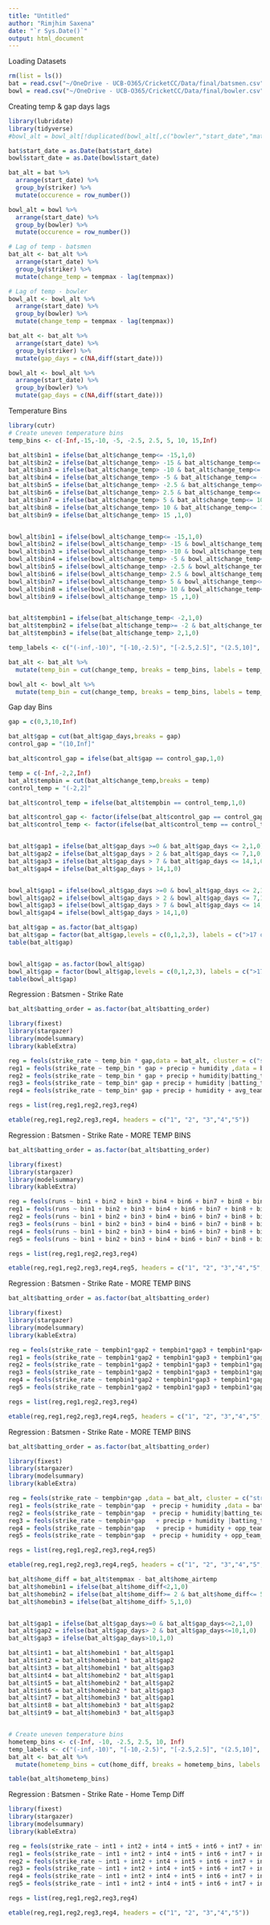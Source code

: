 ```yaml
---
title: "Untitled"
author: "Rimjhim Saxena"
date: "`r Sys.Date()`"
output: html_document
---
```


Loading Datasets
```r
rm(list = ls())
bat = read.csv("~/OneDrive - UCB-O365/CricketCC/Data/final/batsmen.csv")  
bowl = read.csv("~/OneDrive - UCB-O365/CricketCC/Data/final/bowler.csv")
```

Creating temp & gap days lags
```r
library(lubridate)
library(tidyverse)
#bowl_alt = bowl_alt[!duplicated(bowl_alt[,c("bowler","start_date","match_id","bowling_team","innings")]),]

bat$start_date = as.Date(bat$start_date)
bowl$start_date = as.Date(bowl$start_date)

bat_alt = bat %>% 
  arrange(start_date) %>% 
  group_by(striker) %>% 
  mutate(occurence = row_number())

bowl_alt = bowl %>% 
  arrange(start_date) %>% 
  group_by(bowler) %>% 
  mutate(occurence = row_number())

# Lag of temp - batsmen
bat_alt <- bat_alt %>%
  arrange(start_date) %>% 
  group_by(striker) %>%
  mutate(change_temp = tempmax - lag(tempmax)) 

# Lag of temp - bowler
bowl_alt <- bowl_alt %>%
  arrange(start_date) %>% 
  group_by(bowler) %>%
  mutate(change_temp = tempmax - lag(tempmax)) 

bat_alt <- bat_alt %>%
  arrange(start_date) %>% 
  group_by(striker) %>%
  mutate(gap_days = c(NA,diff(start_date))) 

bowl_alt <- bowl_alt %>%
  arrange(start_date) %>% 
  group_by(bowler) %>%
  mutate(gap_days = c(NA,diff(start_date))) 

```

Temperature Bins
```r
library(cutr)
# Create uneven temperature bins
temp_bins <- c(-Inf,-15,-10, -5, -2.5, 2.5, 5, 10, 15,Inf)

bat_alt$bin1 = ifelse(bat_alt$change_temp<= -15,1,0)
bat_alt$bin2 = ifelse(bat_alt$change_temp> -15 & bat_alt$change_temp<= -10,1,0)
bat_alt$bin3 = ifelse(bat_alt$change_temp> -10 & bat_alt$change_temp<= -5,1,0)
bat_alt$bin4 = ifelse(bat_alt$change_temp> -5 & bat_alt$change_temp<= -2.5,1,0)
bat_alt$bin5 = ifelse(bat_alt$change_temp> -2.5 & bat_alt$change_temp<= 2.5,1,0)
bat_alt$bin6 = ifelse(bat_alt$change_temp> 2.5 & bat_alt$change_temp<= 5,1,0)
bat_alt$bin7 = ifelse(bat_alt$change_temp> 5 & bat_alt$change_temp<= 10,1,0)
bat_alt$bin8 = ifelse(bat_alt$change_temp> 10 & bat_alt$change_temp<= 15,1,0)
bat_alt$bin9 = ifelse(bat_alt$change_temp> 15 ,1,0)


bowl_alt$bin1 = ifelse(bowl_alt$change_temp<= -15,1,0)
bowl_alt$bin2 = ifelse(bowl_alt$change_temp> -15 & bowl_alt$change_temp<= -10,1,0)
bowl_alt$bin3 = ifelse(bowl_alt$change_temp> -10 & bowl_alt$change_temp<= -5,1,0)
bowl_alt$bin4 = ifelse(bowl_alt$change_temp> -5 & bowl_alt$change_temp<= -2.5,1,0)
bowl_alt$bin5 = ifelse(bowl_alt$change_temp> -2.5 & bowl_alt$change_temp<= 2.5,1,0)
bowl_alt$bin6 = ifelse(bowl_alt$change_temp> 2.5 & bowl_alt$change_temp<= 5,1,0)
bowl_alt$bin7 = ifelse(bowl_alt$change_temp> 5 & bowl_alt$change_temp<= 10,1,0)
bowl_alt$bin8 = ifelse(bowl_alt$change_temp> 10 & bowl_alt$change_temp<= 15,1,0)
bowl_alt$bin9 = ifelse(bowl_alt$change_temp> 15 ,1,0)


bat_alt$tempbin1 = ifelse(bat_alt$change_temp< -2,1,0)
bat_alt$tempbin2 = ifelse(bat_alt$change_temp>= -2 & bat_alt$change_temp<= 2,1,0)
bat_alt$tempbin3 = ifelse(bat_alt$change_temp> 2,1,0)

temp_labels <- c("(-inf,-10)", "[-10,-2.5)", "[-2.5,2.5]", "(2.5,10]", "(10,inf)")

bat_alt <- bat_alt %>% 
  mutate(temp_bin = cut(change_temp, breaks = temp_bins, labels = temp_labels))

bowl_alt <- bowl_alt %>% 
  mutate(temp_bin = cut(change_temp, breaks = temp_bins, labels = temp_labels))
```


Gap day Bins

```r
gap = c(0,3,10,Inf)

bat_alt$gap = cut(bat_alt$gap_days,breaks = gap)
control_gap = "(10,Inf]"

bat_alt$control_gap = ifelse(bat_alt$gap == control_gap,1,0)

temp = c(-Inf,-2,2,Inf)
bat_alt$tempbin = cut(bat_alt$change_temp,breaks = temp)
control_temp = "(-2,2]"

bat_alt$control_temp = ifelse(bat_alt$tempbin == control_temp,1,0)

bat_alt$control_gap <- factor(ifelse(bat_alt$control_gap == control_gap, 0, bat_alt$control_gap))
bat_alt$control_temp <- factor(ifelse(bat_alt$control_temp == control_temp, 0, bat_alt$control_temp))


bat_alt$gap1 = ifelse(bat_alt$gap_days >=0 & bat_alt$gap_days <= 2,1,0)
bat_alt$gap2 = ifelse(bat_alt$gap_days > 2 & bat_alt$gap_days <= 7,1,0)
bat_alt$gap3 = ifelse(bat_alt$gap_days > 7 & bat_alt$gap_days <= 14,1,0)
bat_alt$gap4 = ifelse(bat_alt$gap_days > 14,1,0)


bowl_alt$gap1 = ifelse(bowl_alt$gap_days >=0 & bowl_alt$gap_days <= 2,1,0)
bowl_alt$gap2 = ifelse(bowl_alt$gap_days > 2 & bowl_alt$gap_days <= 7,1,0)
bowl_alt$gap3 = ifelse(bowl_alt$gap_days > 7 & bowl_alt$gap_days <= 14,1,0)
bowl_alt$gap4 = ifelse(bowl_alt$gap_days > 14,1,0)

bat_alt$gap = as.factor(bat_alt$gap)
bat_alt$gap = factor(bat_alt$gap,levels = c(0,1,2,3), labels = c(">17 days","1-3 days","4-10 days","11-17 days"))
table(bat_alt$gap)


bowl_alt$gap = as.factor(bowl_alt$gap)
bowl_alt$gap = factor(bowl_alt$gap,levels = c(0,1,2,3), labels = c(">17 days","1-3 days","4-10 days","11-17 days"))
table(bowl_alt$gap)
```


Regression : Batsmen - Strike Rate
```r
bat_alt$batting_order = as.factor(bat_alt$batting_order)

library(fixest)
library(stargazer)
library(modelsummary)
library(kableExtra)

reg = feols(strike_rate ~ temp_bin * gap,data = bat_alt, cluster = c("striker"))
reg1 = feols(strike_rate ~ temp_bin * gap + precip + humidity ,data = bat_alt , cluster = c("striker"))
reg2 = feols(strike_rate ~ temp_bin * gap + precip + humidity|batting_team,data = bat_alt, cluster = c("striker"))
reg3 = feols(strike_rate ~ temp_bin* gap + precip + humidity |batting_team + batting_order ,data = bat_alt,cluster = c("striker"))
reg4 = feols(strike_rate ~ temp_bin* gap + precip + humidity + avg_team_temp|batting_team + batting_order ,data = bat_alt,cluster = c("striker"))

regs = list(reg,reg1,reg2,reg3,reg4)
```


```r
etable(reg,reg1,reg2,reg3,reg4, headers = c("1", "2", "3","4","5"))
```


Regression : Batsmen - Strike Rate - MORE TEMP BINS
```r
bat_alt$batting_order = as.factor(bat_alt$batting_order)

library(fixest)
library(stargazer)
library(modelsummary)
library(kableExtra)

reg = feols(runs ~ bin1 + bin2 + bin3 + bin4 + bin6 + bin7 + bin8 + bin9,data = bat_alt, cluster = c("striker"))
reg1 = feols(runs ~ bin1 + bin2 + bin3 + bin4 + bin6 + bin7 + bin8 + bin9 + precip + humidity ,data = bat_alt , cluster = c("striker"))
reg2 = feols(runs ~ bin1 + bin2 + bin3 + bin4 + bin6 + bin7 + bin8 + bin9 + precip + humidity|batting_team,data = bat_alt, cluster = c("striker"))
reg3 = feols(runs ~ bin1 + bin2 + bin3 + bin4 + bin6 + bin7 + bin8 + bin9 + precip + humidity |batting_team + batting_order ,data = bat_alt,cluster = c("striker"))
reg4 = feols(runs ~ bin1 + bin2 + bin3 + bin4 + bin6 + bin7 + bin8 + bin9 + precip + humidity + opp_team_temp|batting_team + batting_order ,data = bat_alt,cluster = c("striker"))
reg5 = feols(runs ~ bin1 + bin2 + bin3 + bin4 + bin6 + bin7 + bin8 + bin9 + precip + humidity + opp_team_temp + gap_days|batting_team + batting_order ,data = bat_alt,cluster = c("striker"))

regs = list(reg,reg1,reg2,reg3,reg4)
```


```r
etable(reg,reg1,reg2,reg3,reg4,reg5, headers = c("1", "2", "3","4","5","6"))
```

Regression : Batsmen - Strike Rate - MORE TEMP BINS
```r
bat_alt$batting_order = as.factor(bat_alt$batting_order)

library(fixest)
library(stargazer)
library(modelsummary)
library(kableExtra)

reg = feols(strike_rate ~ tempbin1*gap2 + tempbin1*gap3 + tempbin1*gap4 + tempbin3*gap2 + tempbin3*gap3 + tempbin3*gap4 ,data = bat_alt, cluster = c("striker"))
reg1 = feols(strike_rate ~ tempbin1*gap2 + tempbin1*gap3 + tempbin1*gap4 + tempbin3*gap2 + tempbin3*gap3 + tempbin3*gap4  + precip + humidity ,data = bat_alt , cluster = c("striker"))
reg2 = feols(strike_rate ~ tempbin1*gap2 + tempbin1*gap3 + tempbin1*gap4 + tempbin3*gap2 + tempbin3*gap3 + tempbin3*gap4  + precip + humidity|batting_team,data = bat_alt, cluster = c("striker"))
reg3 = feols(strike_rate ~ tempbin1*gap2 + tempbin1*gap3 + tempbin1*gap4 + tempbin3*gap2 + tempbin3*gap3 + tempbin3*gap4  + precip + humidity |batting_team + batting_order ,data = bat_alt,cluster = c("striker"))
reg4 = feols(strike_rate ~ tempbin1*gap2 + tempbin1*gap3 + tempbin1*gap4 + tempbin3*gap2 + tempbin3*gap3 + tempbin3*gap4  + precip + humidity + opp_team_temp|batting_team + batting_order ,data = bat_alt,cluster = c("striker"))
reg5 = feols(strike_rate ~ tempbin1*gap2 + tempbin1*gap3 + tempbin1*gap4 + tempbin3*gap2 + tempbin3*gap3 + tempbin3*gap4 + precip + humidity + opp_team_temp + gap_days|batting_team + batting_order ,data = bat_alt,cluster = c("striker"))

regs = list(reg,reg1,reg2,reg3,reg4)
```


```r
etable(reg,reg1,reg2,reg3,reg4,reg5, headers = c("1", "2", "3","4","5","6"))
```


Regression : Batsmen - Strike Rate - MORE TEMP BINS
```r
bat_alt$batting_order = as.factor(bat_alt$batting_order)

library(fixest)
library(stargazer)
library(modelsummary)
library(kableExtra)

reg = feols(strike_rate ~ tempbin*gap ,data = bat_alt, cluster = c("striker"))
reg1 = feols(strike_rate ~ tempbin*gap  + precip + humidity ,data = bat_alt , cluster = c("striker"))
reg2 = feols(strike_rate ~ tempbin*gap  + precip + humidity|batting_team,data = bat_alt, cluster = c("striker"))
reg3 = feols(strike_rate ~ tempbin*gap   + precip + humidity |batting_team + batting_order ,data = bat_alt,cluster = c("striker"))
reg4 = feols(strike_rate ~ tempbin*gap   + precip + humidity + opp_team_temp|batting_team + batting_order ,data = bat_alt,cluster = c("striker"))
reg5 = feols(strike_rate ~ tempbin*gap  + precip + humidity + opp_team_temp + gap_days|batting_team + batting_order ,data = bat_alt,cluster = c("striker"))

regs = list(reg,reg1,reg2,reg3,reg4,reg5)
```



```r
etable(reg,reg1,reg2,reg3,reg4,reg5, headers = c("1", "2", "3","4","5","6"))
```


```r
bat_alt$home_diff = bat_alt$tempmax - bat_alt$home_airtemp
bat_alt$homebin1 = ifelse(bat_alt$home_diff<2,1,0)
bat_alt$homebin2 = ifelse(bat_alt$home_diff>= 2 & bat_alt$home_diff<= 5,1,0)
bat_alt$homebin3 = ifelse(bat_alt$home_diff> 5,1,0)


bat_alt$gap1 = ifelse(bat_alt$gap_days>=0 & bat_alt$gap_days<=2,1,0)
bat_alt$gap2 = ifelse(bat_alt$gap_days> 2 & bat_alt$gap_days<=10,1,0)
bat_alt$gap3 = ifelse(bat_alt$gap_days>10,1,0)

bat_alt$int1 = bat_alt$homebin1 * bat_alt$gap1
bat_alt$int2 = bat_alt$homebin1 * bat_alt$gap2
bat_alt$int3 = bat_alt$homebin1 * bat_alt$gap3
bat_alt$int4 = bat_alt$homebin2 * bat_alt$gap1
bat_alt$int5 = bat_alt$homebin2 * bat_alt$gap2
bat_alt$int6 = bat_alt$homebin2 * bat_alt$gap3
bat_alt$int7 = bat_alt$homebin3 * bat_alt$gap1
bat_alt$int8 = bat_alt$homebin3 * bat_alt$gap2
bat_alt$int9 = bat_alt$homebin3 * bat_alt$gap3


# Create uneven temperature bins
hometemp_bins <- c(-Inf, -10, -2.5, 2.5, 10, Inf)
temp_labels <- c("(-inf,-10)", "[-10,-2.5)", "[-2.5,2.5]", "(2.5,10]", "(10,inf)")
bat_alt <- bat_alt %>% 
  mutate(hometemp_bins = cut(home_diff, breaks = hometemp_bins, labels = temp_labels))

table(bat_alt$hometemp_bins)
```


Regression : Batsmen - Strike Rate - Home Temp Diff
```r

library(fixest)
library(stargazer)
library(modelsummary)
library(kableExtra)

reg = feols(strike_rate ~ int1 + int2 + int4 + int5 + int6 + int7 + int8 + int9,data = bat_alt, cluster = c("striker"))
reg1 = feols(strike_rate ~ int1 + int2 + int4 + int5 + int6 + int7 + int8 + int9 + precip + humidity ,data = bat_alt , cluster = c("striker"))
reg2 = feols(strike_rate ~ int1 + int2 + int4 + int5 + int6 + int7 + int8 + int9   + precip + humidity|batting_team,data = bat_alt, cluster = c("striker"))
reg3 = feols(strike_rate ~ int1 + int2 + int4 + int5 + int6 + int7 + int8 + int9  + precip + humidity |batting_team + batting_order ,data = bat_alt,cluster = c("striker"))
reg4 = feols(strike_rate ~ int1 + int2 + int4 + int5 + int6 + int7 + int8 + int9  + precip + humidity + opp_team_temp|batting_team + batting_order ,data = bat_alt,cluster = c("striker"))
reg5 = feols(strike_rate ~ int1 + int2 + int4 + int5 + int6 + int7 + int8 + int9  + precip + humidity + opp_team_temp + gap_days|batting_team + batting_order ,data = bat_alt,cluster = c("striker"))

regs = list(reg,reg1,reg2,reg3,reg4)
```


```r
etable(reg,reg1,reg2,reg3,reg4, headers = c("1", "2", "3","4","5"))
```
